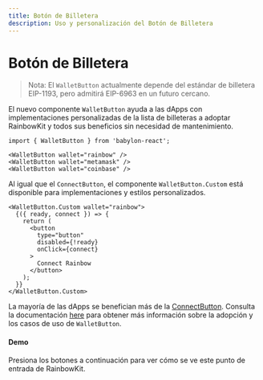 ```yaml
---
title: Botón de Billetera
description: Uso y personalización del Botón de Billetera
---
```


# Botón de Billetera

> Nota: El `WalletButton` actualmente depende del estándar de billetera EIP-1193, pero admitirá EIP-6963 en un futuro cercano.

El nuevo componente `WalletButton` ayuda a las dApps con implementaciones personalizadas de la lista de billeteras a adoptar RainbowKit y todos sus beneficios sin necesidad de mantenimiento.

```tsx
import { WalletButton } from 'babylon-react';

<WalletButton wallet="rainbow" />
<WalletButton wallet="metamask" />
<WalletButton wallet="coinbase" />
```

Al igual que el `ConnectButton`, el componente `WalletButton.Custom` está disponible para implementaciones y estilos personalizados.

```tsx
<WalletButton.Custom wallet="rainbow">
  {({ ready, connect }) => {
    return (
      <button
        type="button"
        disabled={!ready}
        onClick={connect}
      >
        Connect Rainbow
      </button>
    );
  }}
</WalletButton.Custom>
```

La mayoría de las dApps se benefician más de la [ConnectButton](https://www.rainbowkit.com/docs/connect-button). Consulta la documentación [here](https://www.rainbowkit.com/docs/wallet-button) para obtener más información sobre la adopción y los casos de uso de `WalletButton`.

#### Demo

Presiona los botones a continuación para ver cómo se ve este punto de entrada de RainbowKit.

<WalletButtonDemo />
